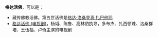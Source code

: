 '''格达活佛'''，可以是：
* 藏传佛教活佛。第五世活佛是[[格达·洛桑登真·扎巴他耶|格达·洛桑登真·扎巴他耶]]
* [[格达活佛_(电视剧)|格达活佛 (电视剧)]]，杨韬、陈鲁、高林豹执导，多布杰、扎西顿珠、洛桑群培、王伍福、卢奇主演的电视剧
{{Disambiguation|Cat=四字消歧义}}